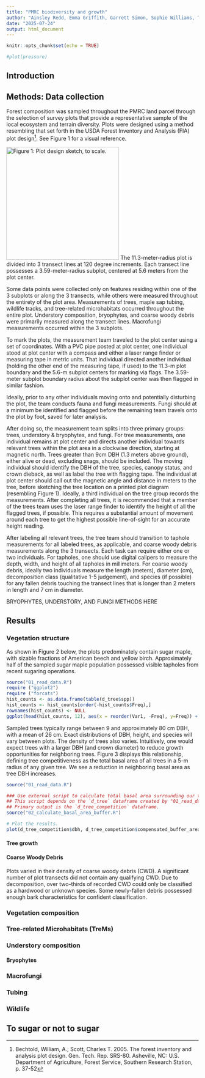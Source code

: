 ```yaml
---
title: "PMRC biodiversity and growth"
author: "Ainsley Redd, Emma Griffith, Garrett Simon, Sophie Williams, Teaghan McAllister, Tim Rademacher & Walt Regan-Loomis"
date: "2025-07-24"
output: html_document
---
```


```r
knitr::opts_chunk$set(echo = TRUE)
```

```r
#plot(pressure)
```

## Introduction <!-- Tim -->

## Methods: Data collection <!--  -->

Forest composition was sampled throughout the PMRC land parcel through the selection of survey plots that provide a representative sample of the local ecosystem and terrain diversity. Plots were designed using a method resembling that set forth in the USDA Forest Inventory and Analysis (FIA) plot design[^1]. See Figure 1 for a visual reference.

[^1]: Bechtold, William, A.; Scott, Charles T. 2005. The forest inventory and analysis plot design. Gen. Tech. Rep. SRS-80. Asheville, NC: U.S. Department of Agriculture, Forest Service, Southern Research Station, p. 37-52

![Figure 1: Plot design sketch, to scale.](images/plot_design_sketch.png){width="295"} The 11.3-meter-radius plot is divided into 3 transect lines at 120 degree increments. Each transect line possesses a 3.59-meter-radius subplot, centered at 5.6 meters from the plot center.

Some data points were collected only on features residing within one of the 3 subplots or along the 3 transects, while others were measured throughout the entirety of the plot area. Measurements of trees, maple sap tubing, wildlife tracks, and tree-related microhabitats occurred throughout the entire plot. Understory composition, bryophytes, and coarse woody debris were primarily measured along the transect lines. Macrofungi measurements occurred within the 3 subplots.

To mark the plots, the measurement team traveled to the plot center using a set of coordinates. With a PVC pipe posted at plot center, one individual stood at plot center with a compass and either a laser range finder or measuring tape in metric units. That individual directed another individual (holding the other end of the measuring tape, if used) to the 11.3-m plot boundary and the 5.6-m subplot centers for marking via flags. The 3.59-meter subplot boundary radius about the subplot center was then flagged in similar fashion.

Ideally, prior to any other individuals moving onto and potentially disturbing the plot, the team conducts fauna and fungi measurements. Fungi should at a minimum be identified and flagged before the remaining team travels onto the plot by foot, saved for later analysis.

After doing so, the measurement team splits into three primary groups: trees, understory & bryophytes, and fungi. For tree measurements, one individual remains at plot center and directs another individual towards relevant trees within the plot area in a clockwise direction, starting at magnetic north. Trees greater than 9cm DBH (1.3 meters above ground), either alive or dead, excluding snags, should be included. The moving individual should identify the DBH of the tree, species, canopy status, and crown dieback, as well as label the tree with flagging tape. The individual at plot center should call out the magnetic angle and distance in meters to the tree, before sketching the tree location on a printed plot diagram (resembling Figure 1). Ideally, a third individual on the tree group records the measurements. After completing all trees, it is recommended that a member of the trees team uses the laser range finder to identify the height of all the flagged trees, if possible. This requires a substantial amount of movement around each tree to get the highest possible line-of-sight for an accurate height reading.

After labeling all relevant trees, the tree team should transition to taphole measurements for all labeled trees, as applicable, and coarse woody debris measurements along the 3 transects. Each task can require either one or two individuals. For tapholes, one should use digital calipers to measure the depth, width, and height of all tapholes in millimeters. For coarse woody debris, ideally two individuals measure the length (meters), diameter (cm), decomposition class (qualitative 1-5 judgement), and species (if possible) for any fallen debris touching the transect lines that is longer than 2 meters in length and 7 cm in diameter.

BRYOPHYTES, UNDERSTORY, AND FUNGI METHODS HERE

## Results

### Vegetation structure <!-- Garrett -->

As shown in Figure 2 below, the plots predominately contain sugar maple, with sizable fractions of American beech and yellow birch. Approximately half of the sampled sugar maple population possessed visible tapholes from recent sugaring operations.

```r
source("01_read_data.R")
require ("ggplot2")
require ("forcats")
hist_counts <- as.data.frame(table(d_tree$spp))
hist_counts <- hist_counts[order(-hist_counts$Freq),]
rownames(hist_counts) <- NULL
ggplot(head(hist_counts, 12), aes(x = reorder(Var1, -Freq), y=Freq)) + geom_bar(stat="identity") + labs(title="Fig 2. Top Tree Species", x="Species", y="Counts (across all plots)") + theme(axis.text.x = element_text(angle = 90, vjust = 0.5, hjust=1))
```

Sampled trees typically range between 9 and approximately 80 cm DBH, with a mean of 26 cm. Exact distributions of DBH, height, and species will vary between plots. The density of trees also varies. Intuitively, one would expect trees with a larger DBH (and crown diameter) to reduce growth opportunities for neighboring trees. Figure 3 displays this relationship, defining tree competitiveness as the total basal area of all trees in a 5-m radius of any given tree. We see a reduction in neighboring basal area as tree DBH increases.

```r
source("01_read_data.R")

### Use external script to calculate total basal area surrounding our trees.
## This script depends on the `d_tree` dataframe created by "01_read_data.R"
## Primary output is the `d_tree_competition` dataframe.
source("02_calculate_basal_area_buffer.R")

# Plot the results.
plot(d_tree_competition$dbh, d_tree_competition$compensated_buffer_area, xlab="DBH, cm", ylab="Basal area (sq. m) within 5m radius of tree", main="Fig. 3: PMRC Tree Competitiveness")

```

#### Tree growth <!-- Sophie -->

#### Coarse Woody Debris <!-- Teaghan -->

Plots varied in their density of coarse woody debris (CWD). A significant number of plot transects did not contain any qualifying CWD. Due to decomposition, over two-thirds of recorded CWD could only be classified as a hardwood or unknown species. Some newly-fallen debris possessed enough bark characteristics for confident classification.

### Vegetation composition <!-- Teaghan -->

### Tree-related Microhabitats (TreMs) <!-- Teaghan -->

### Understory composition <!-- Walt -->

#### Bryophytes <!-- Walt -->

### Macrofungi <!-- Emma -->

### Tubing <!-- Naya -->

### Wildlife <!-- Naya -->

## To sugar or not to sugar <!-- Tim -->
